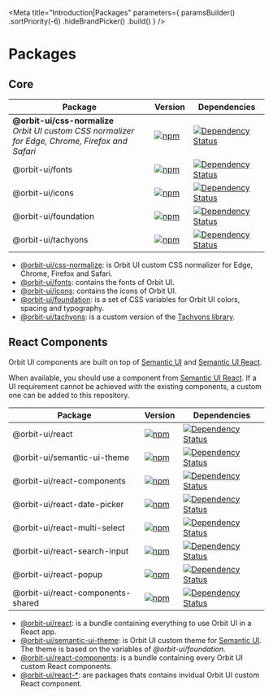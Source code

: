 
<Meta
    title="Introduction|Packages"
    parameters={
        paramsBuilder()
            .sortPriority(-6)
            .hideBrandPicker()
            .build()
    }
/>

<GithubLink filePath="/" />

# Packages

## Core

| Package | Version | Dependencies |
|--------|-------|------------|
| **@orbit-ui/css-normalize** <br/>_Orbit UI custom CSS normalizer for Edge, Chrome, Firefox and Safari_ | [![npm](https://img.shields.io/npm/v/@orbit-ui/css-normalize.svg?maxAge=3600)](https://www.npmjs.com/package/@orbit-ui/css-normalize) | [![Dependency Status](https://img.shields.io/david/gsoft-inc/sg-orbit.svg?path=packages/css-normalize)](https://david-dm.org/gsoft-inc/sg-orbit.svg?path=packages/css-normalize) |
| @orbit-ui/fonts | [![npm](https://img.shields.io/npm/v/@orbit-ui/fonts.svg?maxAge=3600)](https://www.npmjs.com/package/@orbit-ui/fonts) | [![Dependency Status](https://img.shields.io/david/gsoft-inc/sg-orbit.svg?path=packages/fonts)](https://david-dm.org/gsoft-inc/sg-orbit.svg?path=packages/fonts) |
| @orbit-ui/icons | [![npm](https://img.shields.io/npm/v/@orbit-ui/icons.svg?maxAge=3600)](https://www.npmjs.com/package/@orbit-ui/icons) | [![Dependency Status](https://img.shields.io/david/gsoft-inc/sg-orbit.svg?path=packages/icons)](https://david-dm.org/gsoft-inc/sg-orbit.svg?path=packages/icons) |
| @orbit-ui/foundation | [![npm](https://img.shields.io/npm/v/@orbit-ui/foundation.svg?maxAge=3600)](https://www.npmjs.com/package/@orbit-ui/foundation) | [![Dependency Status](https://img.shields.io/david/gsoft-inc/sg-orbit.svg?path=packages/foundation)](https://david-dm.org/gsoft-inc/sg-orbit.svg?path=packages/foundation) |
| @orbit-ui/tachyons | [![npm](https://img.shields.io/npm/v/@orbit-ui/tachyons.svg?maxAge=3600)](https://www.npmjs.com/package/@orbit-ui/tachyons) | [![Dependency Status](https://img.shields.io/david/gsoft-inc/sg-orbit.svg?path=packages/tachyons)](https://david-dm.org/gsoft-inc/sg-orbit.svg?path=packages/tachyons) |

- [@orbit-ui/css-normalize](/packages/css-normalize): is Orbit UI custom CSS normalizer for Edge, Chrome, Firefox and Safari.
- [@orbit-ui/fonts](/packages/fonts): contains the fonts of Orbit UI.
- [@orbit-ui/icons](/packages/icons): contains the icons of Orbit UI.
- [@orbit-ui/foundation](/packages/foundation): is a set of CSS variables for Orbit UI colors, spacing and typography.
- [@orbit-ui/tachyons](/packages/tachyons): is a custom version of the [Tachyons library](https://github.com/tachyons-css/tachyons).

## React Components

Orbit UI components are built on top of [Semantic UI](https://semantic-ui.com/) and [Semantic UI React](https://react.semantic-ui.com/).

When available, you should use a component from [Semantic UI React](https://react.semantic-ui.com/). If a UI requirement cannot be achieved with the existing components, a custom one can be added to this repository.

| Package | Version | Dependencies |
|--------|-------|------------|
| @orbit-ui/react| [![npm](https://img.shields.io/npm/v/@orbit-ui/react.svg?maxAge=3600)](https://www.npmjs.com/package/@orbit-ui/react) | [![Dependency Status](https://img.shields.io/david/gsoft-inc/sg-orbit.svg?path=packages/bundles/react)](https://david-dm.org/gsoft-inc/sg-orbit.svg?path=packages/bundles/react) |
| @orbit-ui/semantic-ui-theme | [![npm](https://img.shields.io/npm/v/@orbit-ui/semantic-ui-theme.svg?maxAge=3600)](https://www.npmjs.com/package/@orbit-ui/semantic-ui-theme) | [![Dependency Status](https://img.shields.io/david/gsoft-inc/sg-orbit.svg?path=packages/semantic-ui-theme)](https://david-dm.org/gsoft-inc/sg-orbit.svg?path=packages/semantic-ui-theme) |
| @orbit-ui/react-components | [![npm](https://img.shields.io/npm/v/@orbit-ui/react-components.svg?maxAge=3600)](https://www.npmjs.com/package/@orbit-ui/react-components) | [![Dependency Status](https://img.shields.io/david/gsoft-inc/sg-orbit.svg?path=packages/react-components)](https://david-dm.org/gsoft-inc/sg-orbit.svg?path=packages/react-components) |
| @orbit-ui/react-date-picker | [![npm](https://img.shields.io/npm/v/@orbit-ui/react-date-picker.svg?maxAge=3600)](https://www.npmjs.com/package/@orbit-ui/react-date-picker) | [![Dependency Status](https://img.shields.io/david/gsoft-inc/sg-orbit.svg?path=packages/react-components/components/date-picker)](https://david-dm.org/gsoft-inc/sg-orbit.svg?path=packages/react-components/components/date-picker) |
| @orbit-ui/react-multi-select | [![npm](https://img.shields.io/npm/v/@orbit-ui/react-multi-select.svg?maxAge=3600)](https://www.npmjs.com/package/@orbit-ui/react-multi-select) | [![Dependency Status](https://img.shields.io/david/gsoft-inc/sg-orbit.svg?path=packages/react-components/components/multi-select)](https://david-dm.org/gsoft-inc/sg-orbit.svg?path=packages/react-components/components/multi-select) |
| @orbit-ui/react-search-input | [![npm](https://img.shields.io/npm/v/@orbit-ui/react-search-input.svg?maxAge=3600)](https://www.npmjs.com/package/@orbit-ui/react-search-input) | [![Dependency Status](https://img.shields.io/david/gsoft-inc/sg-orbit.svg?path=packages/react-components/components/search-input)](https://david-dm.org/gsoft-inc/sg-orbit.svg?path=packages/react-components/components/search-input) |
| @orbit-ui/react-popup | [![npm](https://img.shields.io/npm/v/@orbit-ui/react-popup.svg?maxAge=3600)](https://www.npmjs.com/package/@orbit-ui/react-popup) | [![Dependency Status](https://img.shields.io/david/gsoft-inc/sg-orbit.svg?path=packages/react-components/components/popup)](https://david-dm.org/gsoft-inc/sg-orbit.svg?path=packages/react-components/components/popup) |
| @orbit-ui/react-components-shared | [![npm](https://img.shields.io/npm/v/@orbit-ui/react-components-shared.svg?maxAge=3600)](https://www.npmjs.com/package/@orbit-ui/react-components-shared) | [![Dependency Status](https://img.shields.io/david/gsoft-inc/sg-orbit.svg?path=packages/react-components/components/shared)](https://david-dm.org/gsoft-inc/sg-orbit.svg?path=packages/react-components/components/shared) |

- [@orbit-ui/react](/packages/bundles/react): is a bundle containing everything to use Orbit UI in a React app.
- [@orbit-ui/semantic-ui-theme](/packages/semantic-ui-theme): is Orbit UI custom theme for [Semantic UI](https://semantic-ui.com/). The theme is based on the variables of *@orbit-ui/foundation*.
- [@orbit-ui/react-components](/packages/react-components): is a bundle containing every Orbit UI custom React components.
- [@orbit-ui/react-*](/packages/react-components/components): are packages thats contains invidual Orbit UI custom React component.



